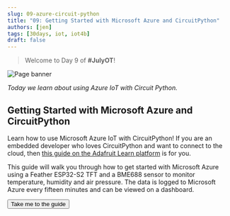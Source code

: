 ```yaml
---
slug: 09-azure-circuit-python
title: "09: Getting Started with Microsoft Azure and CircuitPython"
authors: [jen]
tags: [30days, iot, iot4b]
draft: false
---
```


<head>
  <meta name="twitter:url" content="https://julyot.dev/blog/09-azure-circuit-python" />
  <meta name="twitter:title" content="Getting Started with Microsoft Azure and CircuitPython" />
  <meta name="twitter:description" content="Getting Started with Microsoft Azure and CircuitPython" />
  <meta name="twitter:image" content="https://julyot.dev/img/png/JulyOT-banner-9-azure-circuitpython.png" />
  <meta name="twitter:card" content="summary_large_image" />
  <meta name="twitter:creator" content="@ellerbach" />
  <meta name="twitter:site" content="@AzureAdvocates" /> 
  <link rel="canonical" href="https://julyot.dev/blog/09-azure-circuit-python" />
</head>

> Welcome to Day 9 of **#JulyOT**!

![Page banner](/img/png/JulyOT-banner-9-azure-circuitpython.png)

_Today we learn about using Azure IoT with Circuit Python._

## Getting Started with Microsoft Azure and CircuitPython

Learn how to use Microsoft Azure IoT with CircuitPython! If you are an embedded developer who loves CircuitPython and want to connect to the cloud, then [this guide on the Adafruit Learn platform](https://learn.adafruit.com/getting-started-with-microsoft-azure-and-circuitpython) is for you.

This guide will walk you through how to get started with Microsoft Azure using a Feather ESP32-S2 TFT and a BME688 sensor to monitor temperature, humidity and air pressure. The data is logged to Microsoft Azure every fifteen minutes and can be viewed on a dashboard.

<form action="https://learn.adafruit.com/getting-started-with-microsoft-azure-and-circuitpython" target="_blank">
    <input type="submit" value="Take me to the guide" class="clean-btn button button--primary margin-left--md"/>
</form>
